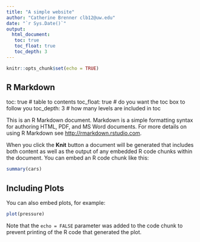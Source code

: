 ```yaml
---
title: "A simple website"
author: "Catherine Brenner clb12@uw.edu"
date: "`r Sys.Date()`"
output: 
  html_document:
   toc: true 
   toc_float: true 
   toc_depth: 3 
---
```


```r
knitr::opts_chunk$set(echo = TRUE)
```

## R Markdown

 toc: true # table to contents
  toc_float: true # do you want the toc box to follow you 
  toc_depth: 3 # how many levels are included in toc 
  
This is an R Markdown document. Markdown is a simple formatting syntax for authoring HTML, PDF, and MS Word documents. For more details on using R Markdown see <http://rmarkdown.rstudio.com>.

When you click the **Knit** button a document will be generated that includes both content as well as the output of any embedded R code chunks within the document. You can embed an R code chunk like this:

```r
summary(cars)
```

## Including Plots

You can also embed plots, for example:

```r
plot(pressure)
```

Note that the `echo = FALSE` parameter was added to the code chunk to prevent printing of the R code that generated the plot.
